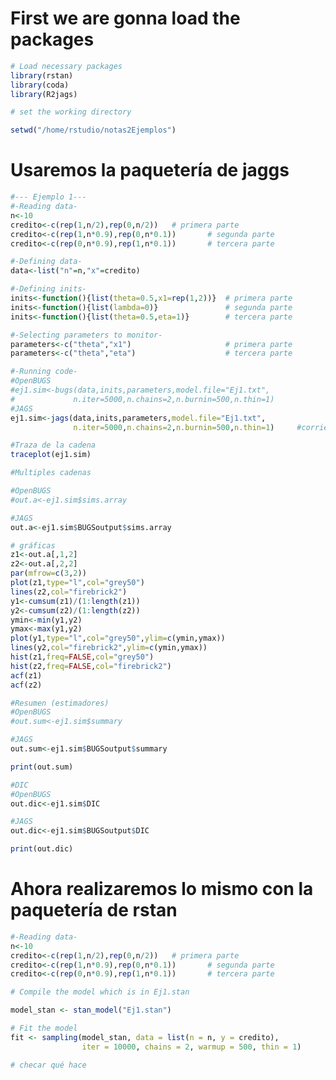 


# First we are gonna load the packages

```r
# Load necessary packages
library(rstan)
library(coda)
library(R2jags)

# set the working directory

setwd("/home/rstudio/notas2Ejemplos")

```


# Usaremos la paquetería de jaggs


```r
#--- Ejemplo 1---
#-Reading data-
n<-10
credito<-c(rep(1,n/2),rep(0,n/2))   # primera parte
credito<-c(rep(1,n*0.9),rep(0,n*0.1))       # segunda parte
credito<-c(rep(0,n*0.9),rep(1,n*0.1))       # tercera parte

#-Defining data-
data<-list("n"=n,"x"=credito)

#-Defining inits-
inits<-function(){list(theta=0.5,x1=rep(1,2))}  # primera parte
inits<-function(){list(lambda=0)}               # segunda parte
inits<-function(){list(theta=0.5,eta=1)}        # tercera parte

#-Selecting parameters to monitor-
parameters<-c("theta","x1")                     # primera parte
parameters<-c("theta","eta")                    # tercera parte

```

```r
#-Running code-
#OpenBUGS
#ej1.sim<-bugs(data,inits,parameters,model.file="Ej1.txt",
#             n.iter=5000,n.chains=2,n.burnin=500,n.thin=1)
#JAGS
ej1.sim<-jags(data,inits,parameters,model.file="Ej1.txt",
              n.iter=5000,n.chains=2,n.burnin=500,n.thin=1)     #corriendo la cadena

#Traza de la cadena
traceplot(ej1.sim)

#Multiples cadenas

#OpenBUGS
#out.a<-ej1.sim$sims.array

#JAGS
out.a<-ej1.sim$BUGSoutput$sims.array

# gráficas
z1<-out.a[,1,2]
z2<-out.a[,2,2]
par(mfrow=c(3,2))
plot(z1,type="l",col="grey50")
lines(z2,col="firebrick2")
y1<-cumsum(z1)/(1:length(z1))
y2<-cumsum(z2)/(1:length(z2))
ymin<-min(y1,y2)
ymax<-max(y1,y2)
plot(y1,type="l",col="grey50",ylim=c(ymin,ymax))
lines(y2,col="firebrick2",ylim=c(ymin,ymax))
hist(z1,freq=FALSE,col="grey50")
hist(z2,freq=FALSE,col="firebrick2")
acf(z1)
acf(z2)


```

```r
#Resumen (estimadores)
#OpenBUGS
#out.sum<-ej1.sim$summary

#JAGS
out.sum<-ej1.sim$BUGSoutput$summary

print(out.sum)

#DIC
#OpenBUGS
out.dic<-ej1.sim$DIC

#JAGS
out.dic<-ej1.sim$BUGSoutput$DIC

print(out.dic)
```

# Ahora realizaremos lo mismo con la paquetería de rstan

```r
#-Reading data-
n<-10
credito<-c(rep(1,n/2),rep(0,n/2))   # primera parte
credito<-c(rep(1,n*0.9),rep(0,n*0.1))       # segunda parte
credito<-c(rep(0,n*0.9),rep(1,n*0.1))       # tercera parte

# Compile the model which is in Ej1.stan

model_stan <- stan_model("Ej1.stan")

# Fit the model
fit <- sampling(model_stan, data = list(n = n, y = credito), 
                iter = 10000, chains = 2, warmup = 500, thin = 1)

# checar qué hace


```